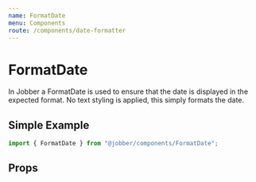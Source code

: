 ```yaml
---
name: FormatDate
menu: Components
route: /components/date-formatter
---
```



# FormatDate

<ComponentStatus stage="pre" responsive="yes" accessible="yes" />

In Jobber a FormatDate is used to ensure that the date is displayed in the
expected format. No text styling is applied, this simply formats the date.

## Simple Example

```ts
import { FormatDate } from "@jobber/components/FormatDate";
```

<Playground>
  <FormatDate date={new CivilDate(2020, 2, 26)} />
</Playground>

## Props

<Props of={FormatDate} />
